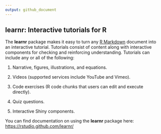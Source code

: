 ```yaml
---
output: github_document
---
```


## learnr: Interactive tutorials for R

The **learnr** package makes it easy to turn any [R Markdown](http://rmarkdown.rstudio.com) document into an interactive tutorial. Tutorials consist of content along with interactive components for checking and reinforcing understanding. Tutorials can include any or all of the following:

1. Narrative, figures, illustrations, and equations.

2. Videos (supported services include YouTube and Vimeo).

3. Code exercises (R code chunks that users can edit and execute directly).

4. Quiz questions.

5. Interactive Shiny components.

You can find documentation on using the **learnr** package here: <https://rstudio.github.com/learnr/>
